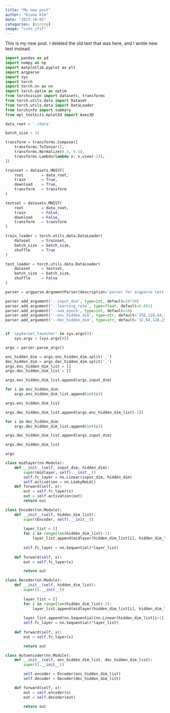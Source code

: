```yaml
---
title: "My new post"
author: "Kione KIm"
date: "2023-10-05"
categories: [mining]
image: "cute.jfif"
---
```


This is my new post. I deleted the old text that was here, and I wrote new text instead.

```python

import pandas as pd
import numpy as np
import matplotlib.pyplot as plt
import argparse
import sys
import torch
import torch.nn as nn
import torch.optim as optim
from torchvision import datasets, transforms
from torch.utils.data import Dataset
from torch.utils.data import DataLoader
from torchinfo import summary
from mpl_toolkits.mplot3d import Axes3D
```

```python

data_root = './data'

batch_size = 32

transform = transforms.Compose([
    transforms.ToTensor(),
    transforms.Normalize(0.5, 0.5),
    transforms.Lambda(lambda x: x.view(-1)),
])

trainset = datasets.MNIST(
    root        = data_root, 
    train       = True, 
    download    = True,
    transform   = transform
)

testset = datasets.MNIST(
    root        = data_root, 
    train       = False, 
    download    = False,
    transform   = transform
)

train_loader = torch.utils.data.DataLoader(
    dataset     = trainset,
    batch_size  = batch_size,
    shuffle     = True
)

test_loader = torch.utils.data.DataLoader(
    dataset     = testset,
    batch_size  = batch_size,
    shuffle     = False
)
```

```python

parser = argparse.ArgumentParser(description='parser for argparse test')

parser.add_argument('--input_dim', type=int, default=28*28)
parser.add_argument('--learning_rate', type=float, default=0.001)
parser.add_argument('--num_epoch', type=int, default=10)
parser.add_argument('--enc_hidden_dim', type=str, default='256,128,64,32,3')
parser.add_argument('--dec_hidden_dim', type=str, default='32,64,128,256')


if 'ipykernel_launcher' in sys.argv[0]:
    sys.argv = [sys.argv[0]]

args = parser.parse_args()

enc_hidden_dim = args.enc_hidden_dim.split(',')
dec_hidden_dim = args.dec_hidden_dim.split(',')
args.enc_hidden_dim_list = []
args.dec_hidden_dim_list = []

args.enc_hidden_dim_list.append(args.input_dim)

for i in enc_hidden_dim:
    args.enc_hidden_dim_list.append(int(i))

args.enc_hidden_dim_list

args.dec_hidden_dim_list.append(args.enc_hidden_dim_list[-1])

for i in dec_hidden_dim:
    args.dec_hidden_dim_list.append(int(i))

args.dec_hidden_dim_list.append(args.input_dim)

args.dec_hidden_dim_list

args
```

```python

class midlayer(nn.Module):
    def __init__(self, input_dim, hidden_dim):
        super(midlayer, self).__init__()
        self.fc_layer = nn.Linear(input_dim, hidden_dim)
        self.activation = nn.LeakyReLU()
    def forward(self, x):
        out = self.fc_layer(x)
        out = self.activation(out)
        return out

class Encoder(nn.Module):
    def __init__(self, hidden_dim_list):
        super(Encoder, self).__init__()
        
        layer_list = []
        for i in range(len(hidden_dim_list)-1):
            layer_list.append(midlayer(hidden_dim_list[i], hidden_dim_list[i+1]))
        
        self.fc_layer = nn.Sequential(*layer_list)
        
    def forward(self, x):
        out = self.fc_layer(x)

        return out

class Decoder(nn.Module):
    def __init__(self, hidden_dim_list):
        super().__init__()
        
        layer_list = []
        for i in range(len(hidden_dim_list)-2):
            layer_list.append(midlayer(hidden_dim_list[i], hidden_dim_list[i+1]))
        
        layer_list.append(nn.Sequential(nn.Linear(hidden_dim_list[i+1], hidden_dim_list[i+2]), nn.Sigmoid()))
        self.fc_layer = nn.Sequential(*layer_list)
    
    def forward(self, x):
        out = self.fc_layer(x)

        return out

class Autoencoder(nn.Module):
    def __init__(self, enc_hidden_dim_list, dec_hidden_dim_list):
        super().__init__()

        self.encoder = Encoder(enc_hidden_dim_list)
        self.decoder = Decoder(dec_hidden_dim_list)

    def forward(self, x):
        out = self.encoder(x)
        out = self.decoder(out)

        return out
```
